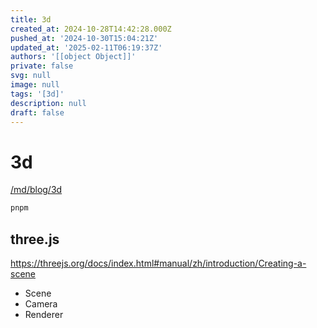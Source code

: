 ```yaml
---
title: 3d
created_at: 2024-10-28T14:42:28.000Z
pushed_at: '2024-10-30T15:04:21Z'
updated_at: '2025-02-11T06:19:37Z'
authors: '[[object Object]]'
private: false
svg: null
image: null
tags: '[3d]'
description: null
draft: false
---
```


# 3d

[/md/blog/3d](/md/blog/3d)
```sh
pnpm 
```

## three.js

https://threejs.org/docs/index.html#manual/zh/introduction/Creating-a-scene

- Scene
- Camera
- Renderer
